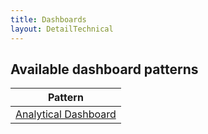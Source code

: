 ```yaml
---
title: Dashboards
layout: DetailTechnical
---
```


## Available dashboard patterns

| Pattern                                                                |
| ---------------------------------------------------------------------- |
| [Analytical Dashboard](/salt/patterns/dashboards/analytical-dashboard) |

